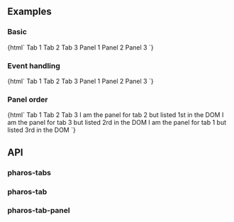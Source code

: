 


<Intro />

<Meta title="Components/Tabs" />

## Examples

### Basic

<Canvas>
  <Story name="Base">
    {html`
      <pharos-tabs>
        <pharos-tab id="tab-1" data-panel-id="panel-1">Tab 1</pharos-tab>
        <pharos-tab id="tab-2" data-panel-id="panel-2">Tab 2</pharos-tab>
        <pharos-tab id="tab-3" data-panel-id="panel-3">Tab 3</pharos-tab>
        <pharos-tab-panel id="panel-1" slot="panel">Panel 1</pharos-tab-panel>
        <pharos-tab-panel id="panel-2" slot="panel">Panel 2</pharos-tab-panel>
        <pharos-tab-panel id="panel-3" slot="panel">Panel 3</pharos-tab-panel>
      </pharos-tabs>
    `}
  </Story>
</Canvas>

### Event handling

<Canvas>
  <Story name="Events">
    {html`
      <pharos-tabs @pharos-tab-selected="${(e) => action('Selected')(e.target.id)}">
        <pharos-tab id="tab-1" data-panel-id="panel-1">Tab 1</pharos-tab>
        <pharos-tab id="tab-2" data-panel-id="panel-2">Tab 2</pharos-tab>
        <pharos-tab id="tab-3" data-panel-id="panel-3" selected>Tab 3</pharos-tab>
        <pharos-tab-panel id="panel-1" slot="panel">Panel 1</pharos-tab-panel>
        <pharos-tab-panel id="panel-2" slot="panel">Panel 2</pharos-tab-panel>
        <pharos-tab-panel id="panel-3" slot="panel">Panel 3</pharos-tab-panel>
      </pharos-tabs>
    `}
  </Story>
</Canvas>

### Panel order

<Canvas>
  <Story name="Panel Order">
    {html`
      <pharos-tabs>
        <pharos-tab id="tab-1" data-panel-id="panel-1">Tab 1</pharos-tab>
        <pharos-tab id="tab-2" data-panel-id="panel-2">Tab 2</pharos-tab>
        <pharos-tab id="tab-3" data-panel-id="panel-3">Tab 3</pharos-tab>
        <pharos-tab-panel id="panel-2" slot="panel"
          >I am the panel for tab 2 but listed 1st in the DOM</pharos-tab-panel
        >
        <pharos-tab-panel id="panel-3" slot="panel"
          >I am the panel for tab 3 but listed 2rd in the DOM</pharos-tab-panel
        >
        <pharos-tab-panel id="panel-1" slot="panel"
          >I am the panel for tab 1 but listed 3rd in the DOM</pharos-tab-panel
        >
      </pharos-tabs>
    `}
  </Story>
</Canvas>

## API

### pharos-tabs

<ArgsTable of="pharos-tabs" />

### pharos-tab

<ArgsTable of="pharos-tab" />

### pharos-tab-panel

<ArgsTable of="pharos-tab-panel" />

